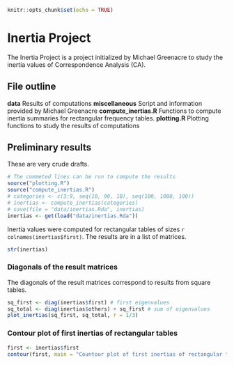 

```r
knitr::opts_chunk$set(echo = TRUE)
```

# Inertia Project  

The Inertia Project is a project initialized by Michael Greenacre to study the inertia values of Correspondence Analysis (CA).

## File outline

 **data** Results of computations
**miscellaneous** Script and information provided by Michael Greenacre
**compute_inertias.R** Functions to compute inertia summaries for rectangular frequency tables.
**plotting.R** Plotting functions to study the results of computations

## Preliminary results  

These are very crude drafts.  

```r
# The commeted lines can be run to compute the results
source("plotting.R")
source("compute_inertias.R")
# categories <- c(3:9, seq(10, 90, 10), seq(100, 1000, 100))
# inertias <- compute_inertias(categories)
# save(file = "data/inertias.Rda", inertias)
inertias <- get(load("data/inertias.Rda"))
```

Inertia values were computed for rectangular tables of sizes `r colnames(inertias$first)`.
The results are in a list of matrices.

```r
str(inertias)
```

### Diagonals of the result matrices

The diagonals of the result matrices correspond to results from square tables.

```r
sq_first <- diag(inertias$first) # first eigenvalues
sq_total <- diag(inertias$others) + sq_first # sum of eigenvalues
plot_inertias(sq_first, sq_total, r = 1/3)
```

### Contour plot of first inertias of rectangular tables

```r
first <- inertias$first
contour(first, main = "Countour plot of first inertias of rectangular tables", sub = paste(colnames(first), collapse = " "))
```

